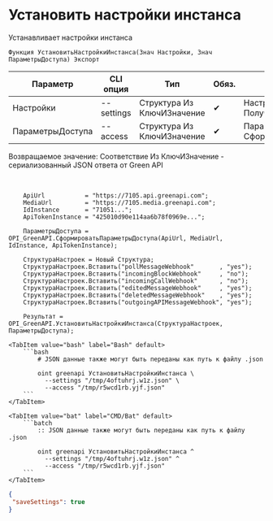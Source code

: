 ﻿---
sidebar_position: 4
description: Установить настройки инстанса и другие функции для работы с Green API в Открытом пакете интеграций - бесплатной open-source библиотеке интеграций для 1С:Предприятие 8, OneScript и CLI
keywords: [1C, 1С, 1С:Предприятие, 1С:Предприятие 8.3, API, Интеграция, Сервисы, Обмен, OneScript, CLI, Green API]
---


# Установить настройки инстанса
 Устанавливает настройки инстанса



`Функция УстановитьНастройкиИнстанса(Знач Настройки, Знач ПараметрыДоступа) Экспорт`

  | Параметр | CLI опция | Тип | Обяз. | Назначение |
  |-|-|-|-|-|
  | Настройки | --settings | Структура Из КлючИЗначение | &#x2714; | Настройки инстанса. См. ПолучитьСтруктуруНастроекИнстанса |
  | ПараметрыДоступа | --access | Структура Из КлючИЗначение | &#x2714; | Параметры доступа. См. СформироватьПараметрыДоступа |

  
  Возвращаемое значение:   Соответствие Из КлючИЗначение - сериализованный JSON ответа от Green API

<br/>




```bsl title="Пример использования для 1С:Предприятие/OneScript"
    ApiUrl           = "https://7105.api.greenapi.com";
    MediaUrl         = "https://7105.media.greenapi.com";
    IdInstance       = "71051...";
    ApiTokenInstance = "425010d90e114aa6b78f0969e...";

    ПараметрыДоступа = OPI_GreenAPI.СформироватьПараметрыДоступа(ApiUrl, MediaUrl, IdInstance, ApiTokenInstance);

    СтруктураНастроек = Новый Структура;
    СтруктураНастроек.Вставить("pollMessageWebhook"       , "yes");
    СтруктураНастроек.Вставить("incomingBlockWebhook"     , "no");
    СтруктураНастроек.Вставить("incomingCallWebhook"      , "no");
    СтруктураНастроек.Вставить("editedMessageWebhook"     , "yes");
    СтруктураНастроек.Вставить("deletedMessageWebhook"    , "yes");
    СтруктураНастроек.Вставить("outgoingAPIMessageWebhook", "yes");

    Результат = OPI_GreenAPI.УстановитьНастройкиИнстанса(СтруктураНастроек, ПараметрыДоступа);
```
    

 <Tabs>
  
    <TabItem value="bash" label="Bash" default>
        ```bash
            # JSON данные также могут быть переданы как путь к файлу .json
            
            oint greenapi УстановитьНастройкиИнстанса \
              --settings "/tmp/4oftuhrj.w1z.json" \
              --access "/tmp/r5wcd1rb.yjf.json"
        ```
    </TabItem>
  
    <TabItem value="bat" label="CMD/Bat" default>
        ```batch
            :: JSON данные также могут быть переданы как путь к файлу .json
            
            oint greenapi УстановитьНастройкиИнстанса ^
              --settings "/tmp/4oftuhrj.w1z.json" ^
              --access "/tmp/r5wcd1rb.yjf.json"
        ```
    </TabItem>
</Tabs>


```json title="Результат"
{
 "saveSettings": true
}
```
